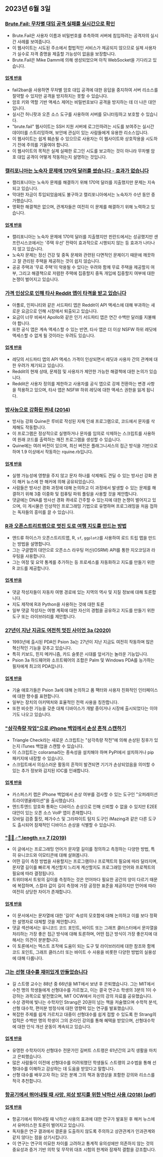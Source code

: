

<CallToAction />

<Steps>

## 2023년 6월 3일

### [Brute.Fail: 무차별 대입 공격 실패를 실시간으로 확인](https://brute.fail/)

- Brute.Fail은 사용자 이름과 비밀번호를 추측하여 서버에 침입하려는 공격자의 실시간 사례를 보여줍니다.
- 이 웹사이트는 시도된 주소에서 합법적인 서비스가 제공되지 않으므로 실제 사용자가 실수로 자격 증명을 제출할 가능성이 없음을 보장합니다.
- Brute.Fail은 Mike Damm에 의해 생성되었으며 아직 WebSocket을 기다리고 있습니다.

#### [업계 반응](http://news.ycombinator.com/item?id=36169954)

- fail2ban을 사용하면 무차별 암호 대입 공격에 대한 응답을 중지하여 서버 리소스를 절약할 수 있지만 공격을 방지하지는 못할 수 있습니다.
- 암호 키와 역할 기반 액세스 제어는 비밀번호보다 공격을 방지하는 데 더 나은 대안입니다.
- 실시간 허니팟과 오픈 소스 도구를 사용하여 서버를 모니터링하고 보호할 수 있습니다.
- "brute.fail" 웹사이트는 SSH 지원 서버에 로그인하려는 시도를 보여주는 실시간 데이터를 스트리밍하며, 보안에 관심이 있는 사람들에게 유용한 리소스입니다.
- 이 웹사이트는 쉽게 훼손될 수 있으므로 사용자는 이 웹사이트와 상호작용을 시도하기 전에 주의를 기울여야 합니다.
- 이 웹사이트의 목적은 실제 실패한 로그인 시도를 보고하는 것이 아니라 무차별 암호 대입 공격이 어떻게 작동하는지 설명하는 것입니다.

### [캘리포니아는 노숙자 문제에 170억 달러를 썼습니다 - 효과가 없습니다](https://www.wsj.com/articles/california-homeless-population-oakland-wood-street-encampment-78d42cc3)

- 캘리포니아는 노숙자 문제를 해결하기 위해 170억 달러를 지출했지만 문제는 지속되고 있습니다.
- 막대한 자금이 투입되었음에도 불구하고 캘리포니아에서는 노숙자가 수년 동안 증가했습니다.
- 명확한 해결책은 없으며, 관계자들은 여전히 이 문제를 해결하기 위해 노력하고 있습니다.

#### [업계 반응](http://news.ycombinator.com/item?id=36162154)

- 캘리포니아는 노숙자 문제에 170억 달러를 지출했지만 핀란드에서는 성공했지만 샌프란시스코에서는 '주택 우선' 전략이 효과적으로 시행되지 않는 등 효과가 나타나지 않고 있습니다.
- 노숙자 문제는 정신 건강 및 중독 문제와 관련된 다면적인 문제이기 때문에 깨끗하고 잘 관리된 주택을 제공하는 것이 쉽지 않습니다.
- 공공 주택과 '무료 주택'이 악용될 수 있다는 우려와 함께 무료 주택을 제공할지 여부, 그리고 해결책으로 저렴한 주택에 집중할지 중독 개입에 집중할지 여부에 대한 논쟁이 벌어지고 있습니다.

### [가격 인상으로 인해 타사 Reddit 앱이 타격을 받고 있습니다](https://kotaku.com/reddit-third-party-3rd-apps-pricing-crush-ios-android-1850493992)

- 아폴로, 인피니티와 같은 서드파티 앱은 Reddit이 API 액세스에 대해 부과하는 새로운 요금으로 인해 시장에서 퇴출되고 있습니다.
- 요금이 너무 비싸서 Apollo와 같은 인기 서드파티 앱은 연간 수백만 달러를 지불해야 합니다.
- 또한 공식 앱은 계속 액세스할 수 있는 반면, 타사 앱은 더 이상 NSFW 하위 레딧에 액세스할 수 없게 될 것이라는 우려도 있습니다.

#### [업계 반응](http://news.ycombinator.com/item?id=36162235)

- 레딧의 서드파티 앱의 API 액세스 가격이 인상되면서 레딧과 사용자 간의 관계에 대한 우려가 제기되고 있습니다.
- Reddit의 현재 상태, 문제점 및 사용자가 제안한 가능한 해결책에 대한 논의가 있습니다.
- Reddit은 사용자 정의를 제한하고 사용자를 공식 앱으로 강제 전환하는 변경 사항을 적용하고 있으며, 타사 앱은 NSFW 하위 레딧에 대한 액세스 권한을 잃게 됩니다.

### [방사능으로 강화된 퀴네 (2014)](https://github.com/mame/radiation-hardened-quine)

- 방사능 강화 Quine은 루비로 작성된 자체 인쇄 프로그램으로, 코드에서 문자를 삭제해도 작동합니다.
- 이 프로그램은 정상적으로 실행하거나 문자를 임의로 삭제하는 스크립트를 사용하여 원래 코드를 출력하는 깨진 프로그램을 생성할 수 있습니다.
- Quine에는 여러 버전이 있으며, 최신 버전은 플래그니셔스의 접근 방식을 기반으로 하며 1.9 이상에서 작동하는 rquine.rb입니다.

#### [업계 반응](http://news.ycombinator.com/item?id=36162164)

- 실행 가능성에 영향을 주지 않고 문자 하나를 삭제해도 견딜 수 있는 방사선 강화 퀸이 해커 뉴스에 한 해커에 의해 공유되었습니다.
- 사람들은 방사선 경화 과정에 대해 논의하고 이 과정에서 발생할 수 있는 문제를 해결하기 위해 3중 이중화 및 컴퓨팅 파워 풀링을 사용할 것을 제안합니다.
- 댓글에는 DNA를 방사선 경화 퀴네로 간주할 수 있는지에 대한 논쟁이 벌어지고 있으며, 이 게시물은 인상적인 프로그래밍 기법으로 유명하며 프로그래밍을 처음 접하는 독자들의 흥미를 끌 수 있습니다.

### [R과 오픈스트리트맵으로 멋진 도로 여행 지도를 만드는 방법](https://www.andrewheiss.com/blog/2023/06/01/geocoding-routing-openstreetmap-r/)

- 앤드류 하이스가 오픈스트리트맵, R, `sf`, `ggplot2`를 사용하여 로드 트립 맵을 만드는 방법을 설명합니다.
- 그는 구글맵의 대안으로 오픈소스 라우팅 머신(OSRM) API를 통한 지오코딩과 라우팅을 사용합니다.
- 그는 여정 및 요약 통계를 추가하는 등 프로세스를 자동화하고 지도를 만들기 위한 R 코드를 제공합니다.

#### [업계 반응](http://news.ycombinator.com/item?id=36159864)

- 댓글 작성자들이 자동차 여행 경로에 있는 지역의 역사 및 지질 정보에 대해 토론합니다.
- 지도 제작에 R과 Python을 사용하는 것에 대한 토론
- 일부 댓글 작성자는 여행 계획에 대한 자신의 경험을 공유하고 지도를 만들기 위한 도구 또는 라이브러리를 제안합니다.

### [27년이 지난 지금도 여전히 멋진 사이언 3a (2020)](https://mcgst.com/2020/12/01/27-years-later-and-the-psion-3a-is-still-wonderful/)

- 1993년에 출시된 PDA인 Psion 3a는 27년이 지난 지금도 여전히 작동하며 많은 혁신적인 기능을 갖추고 있습니다.
- 특히 키보드, 힌지 메커니즘, 카드 슬롯은 시대를 앞서가는 놀라운 기능입니다.
- Psion 3a 하드웨어와 소프트웨어의 조합은 Palm 및 Windows PDA를 능가하는 필자에게 최고의 PDA입니다.

#### [업계 반응](http://news.ycombinator.com/item?id=36162265)

- 기술 애호가들은 Psion 3a에 대해 논의하고 폼 팩터와 사용자 친화적인 인터페이스에 대한 향수를 표현합니다.
- 일부는 장치의 아키텍처와 효율적인 전력 사용을 칭찬합니다.
- 또한 비슷한 기능을 갖춘 대체 디바이스가 개발 중이거나 시장에 출시되었다는 이야기도 나오고 있습니다.

### ["삼각측량 작업"으로 iPhone 백업에서 손상 흔적 스캔하기](https://github.com/KasperskyLab/triangle_check)

- Triangle Check라는 새로운 스크립트는 "삼각측량 작전"에 의해 손상된 징후가 있는지 iTunes 백업을 스캔할 수 있습니다.
- 이 스크립트는 colorama라는 종속성을 설치해야 하며 PyPI에서 설치하거나 pip 패키지에 내장할 수 있습니다.
- 스크립트에서 의심스러운 활동의 흔적이 발견되면 기기가 손상되었음을 의미할 수 있는 추가 정보와 감지된 IOC를 인쇄합니다.

#### [업계 반응](http://news.ycombinator.com/item?id=36164340)

- 카스퍼스키 랩은 iPhone 백업에서 손상 여부를 검사할 수 있는 도구인 "오퍼레이션 트라이앵귤레이션"을 출시했습니다.
- 엔드투엔드 암호화 통화는 디바이스 손상으로 인해 신뢰할 수 없을 수 있지만 E2EE 대안이 있는 오픈 소스 VoIP 앱이 존재합니다.
- 모바일 검증 툴킷, 페가수스 및 그라파이트 탐지 도구인 iMazing과 같은 다른 도구도 출시되어 잠재적인 디바이스 손상을 식별할 수 있습니다.

### ["🤦🏼♂".length == 7 (2019)](https://hsivonen.fi/string-length/)

- 이 글에서는 프로그래밍 언어가 문자열 길이를 정의하고 측정하는 다양한 방법, 특히 유니코드와 이모티콘에 대해 살펴봅니다.
- 어떤 길이 측정 방법을 사용할지는 프로그램이나 프로젝트의 필요에 따라 달라지며, 문자열 길이를 빠르게 계산할지 느리게 계산할지도 프로그래밍 언어와 프로젝트의 필요에 따라 결정됩니다.
- 트위터에서 트윗의 길이를 측정하는 것은 언어마다 필요한 공간의 양이 다르기 때문에 복잡하며, 스칼라 값이 길이 측정에 가장 공정한 표준을 제공하지만 언어에 따라 여전히 상당한 차이가 존재합니다.

#### [업계 반응](http://news.ycombinator.com/item?id=36159443)

- 이 문서에서는 문자열에 대한 '길이' 속성의 모호함에 대해 논의하고 이를 보다 정확한 설명자로 대체할 것을 제안합니다.
- 댓글 섹션에서는 유니코드 코드 포인트, 바이트 또는 그래프 클러스터에서 문자열을 처리하는 가장 좋은 접근 방식에 대해 토론하며, 어떤 접근 방식이 가장 좋은지에 대해서는 의견이 분분합니다.
- 이 토론에서는 텍스트 조작에 도움이 되는 도구 및 라이브러리에 대한 참조와 함께 코드 포인트, 그래프 클러스터 또는 바이트 수 사용을 비롯한 다양한 방법의 실용성에 대해 다룹니다.

### [그는 선형 대수를 재미있게 만들었습니다](https://news.mit.edu/2023/gilbert-strang-made-linear-algebra-fun-0531)

- 길 스트랭 교수는 88년 중 66년을 MIT에서 보낸 후 은퇴했습니다. 그는 MIT에서 수천 명의 학생들에게 선형대수를 가르쳤고, 이는 결국 연구소 학생의 3분의 1이 수강하는 과목으로 발전했으며, MIT OCW에서 자신의 강의 자료를 공유했습니다.
- 수상 경력에 빛나는 수학자인 Strang은 20권이 넘는 책을 저술했으며 수학적 분석, 선형 대수학, 편미분 방정식에 대한 영향력 있는 연구를 발표했습니다.
- 복잡한 주제를 쉽게 가르치고 대중이 선형대수를 쉽게 접할 수 있도록 한 Strang의 업적은 수백만 명의 학생이 그의 온라인 강의를 통해 혜택을 받았으며, 선형대수학에 대한 인식 개선 운동이 계속되고 있습니다.

#### [업계 반응](http://news.ycombinator.com/item?id=36168068)

- 유명한 수학자이자 선형대수 전문가인 길버트 스트랭은 61년간의 교직 생활을 마치고 은퇴했습니다.
- 많은 사람들이 이전에 선형대수를 어려워했던 학생들도 스트랭의 교수법을 통해 선형대수를 이해하고 감상하는 데 도움을 받았다고 말합니다.
- 선형 대수를 배우고자 하는 모든 분께 그의 책과 동영상을 포함한 강의와 리소스를 적극 추천합니다.

### [항공기에서 뛰어내릴 때 사망, 외상 방지를 위한 낙하산 사용 (2018) [pdf]](https://www.bmj.com/content/bmj/363/bmj.k5094.full.pdf)

#### [업계 반응](http://news.ycombinator.com/item?id=36161175)

- 항공기에서 뛰어내릴 때 낙하산 사용의 효과에 대한 연구가 발표된 후 해커 뉴스에서 유머러스한 토론이 벌어지고 있습니다.
- 독자들은 연구 결과에서 결론을 도출하지 않도록 주의하고 상관관계가 인과관계와 같지 않다는 점을 상기시킵니다.
- 이 연구는 연구의 미묘한 차이를 고려하고 통계적 유의성에만 의존하지 않는 것의 중요성과 증거 기반 의학 및 무작위 대조 시험의 한계와 잠재적 결함을 강조합니다.

</Steps>
